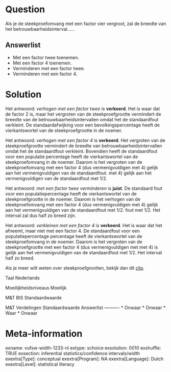 Question
========
Als je de steekproefomvang met een factor vier vergroot, zal de breedte van het betrouwbaarheidsinterval......

Answerlist
----------
* Met een factor twee toenemen.
* Met een factor 4 toenemen.
* Verminderen met een factor twee.
* Verminderen met een factor 4.

Solution
========

Het antwoord: *verhogen met een factor twee *is **verkeerd**. Het is waar dat de factor 2 is, maar het vergroten van de steekproefgrootte vermindert de breedte van de betrouwbaarheidsintervallen omdat het de standaardfout verkleint. De standaardafwijking voor een bevolkingspercentage heeft de vierkantswortel van de steekproefgrootte in de noemer.  
  
Het antwoord: *verhogen met een factor 4* is **verkeerd**. Het vergroten van de steekproefgrootte vermindert de breedte van betrouwbaarheidsintervallen omdat het de standaardfout verkleint. Bovendien heeft de standaardfout voor een populatie percentage heeft de vierkantswortel van de steekproefomvang in de noemer. Daarom is het vergroten van de steekproefomvang met een factor 4 (dus vermenigvuldigen met 4) gelijk aan het vermenigvuldigen van de standaardfout. met 4) gelijk aan het vermenigvuldigen van de standaardfout met 1/2.  
  
Het antwoord: *met een factor twee verminderen* is **juist**. De standaard fout voor een populatiepercentage heeft de vierkantswortel van de steekproefgrootte in de noemer. Daarom is het verhogen van de steekproefomvang met een factor 4 (dus vermenigvuldigen met 4) gelijk aan het vermenigvuldigen van de standaardfout met 1/2. fout met 1/2. Het interval zal dus half zo breed zijn.  
  
Het antwoord: *verkleinen met een factor 4* is **verkeerd**. Het is waar dat het afneemt, maar niet met een factor 4. De standaardfout voor een populatiepercentage percentage heeft de vierkantswortel van de steekproefomvang in de noemer. Daarom is het vergroten van de steekproefgrootte met een factor 4 (dus vermenigvuldigen met met 4) is gelijk aan het vermenigvuldigen van de standaardfout met 1/2. Het interval half zo breed.  
  
Als je meer wilt weten over steekproefgrootten, bekijk dan dit
[clip](https://www.youtube.com/watch?v=QHzMPzHQgEg&index=9&list=PLyLpEs0x9BnmPTE2RRRJW058Nf7R_2xQa).

Taal Nederlands

Moeilijkheidsniveaus Moeilijk

M&T BIS Standaardwaarde

M&T Verdelingen Standaardwaarde
Answerlist
----------
* Onwaar
* Onwaar
* Waar
* Onwaar

Meta-information
================
exname: vufsw-width-1233-nl
extype: schoice
exsolution: 0010
exshuffle: TRUE
exsection: inferential statistics/confidence intervals/width
exextra[Type]: conceptual
exextra[Program]: NA
exextra[Language]: Dutch
exextra[Level]: statistical literacy

